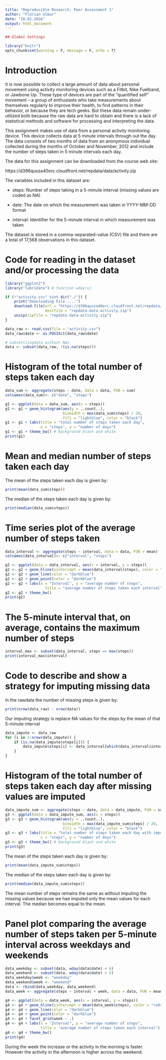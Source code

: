 ```yaml
---
title: "Reproducible Research: Peer Assessment 1"
author: "Florian Ulmar"
date: "20.01.2016"
output: html_document
---
```


```r

## Global Settings

library("knitr")
opts_chunk$set(warning = F, message = F, echo = T)

```

# Introduction

It is now possible to collect a large amount of data about personal movement using activity monitoring devices such as a Fitbit, Nike Fuelband, or Jawbone Up. These type of devices are part of the “quantified self” movement – a group of enthusiasts who take measurements about themselves regularly to improve their health, to find patterns in their behavior, or because they are tech geeks. But these data remain under-utilized both because the raw data are hard to obtain and there is a lack of statistical methods and software for processing and interpreting the data.

This assignment makes use of data from a personal activity monitoring device. This device collects data at 5 minute intervals through out the day. The data consists of two months of data from an anonymous individual collected during the months of October and November, 2012 and include the number of steps taken in 5 minute intervals each day.

The data for this assignment can be downloaded from the course web site:

https://d396qusza40orc.cloudfront.net/repdata/data/activity.zip

The variables included in this dataset are:

* steps: Number of steps taking in a 5-minute interval (missing values are coded as NA)

* date: The date on which the measurement was taken in YYYY-MM-DD format

* interval: Identifier for the 5-minute interval in which measurement was taken

The dataset is stored in a comma-separated-value (CSV) file and there are a total of 17,568 observations in this dataset.

# Code for reading in the dataset and/or processing the data

```r
library("ggplot2")
library("lubridate") # function wday(x)

if (!"activity.csv" %in% dir("./")) {
    print("Downloading File.....")
    download.file(url = "https://d396qusza40orc.cloudfront.net/repdata/data/activity.zip",
                  destfile = "repdata-data-activity.zip")
    unzip(zipfile = "repdata-data-activity.zip")
}

data_raw <- read.csv(file = "activity.csv")
data_raw$date <- as.POSIXct(data_raw$date)

# subsettiingdata without NAs
data <- subset(data_raw, !(is.na(steps)))
```

# Histogram of the total number of steps taken each day

```r
data_sum <- aggregate(steps ~ date, data = data, FUN = sum)
colnames(data_sum)<- c("date", "steps")

g1 <- ggplot(data = data_sum, aes(x = steps))
g1 <- g1 + geom_histogram(aes(y = ..count..),
                          binwidth = max(data_sum$steps) / 20,
                          fill = "lightblue", color = "black")
g1 <- g1 + labs(title = "total number of steps taken each day",
                x = "steps", y = "number of days")
g1 <- g1 + theme_bw() # background black and white
print(g1)
```

# Mean and median number of steps taken each day

The mean of the steps taken each day is given by:

```r
print(mean(data_sum$steps))
```

The median of the steps taken each day is given by:

```r
print(median(data_sum$steps))
```

# Time series plot of the average number of steps taken

```r
data_interval <- aggregate(steps ~ interval, data = data, FUN = mean)
colnames(data_interval)<- c("interval", "steps")

g2 <- ggplot(data = data_interval, aes(x = interval, y = steps))
g2 <- g2 + geom_hline(yintercept = mean(data_interval$steps), color = "red4", lwd = 1, lty = 5)
g2 <- g2 + geom_line(color = "darkblue")
g2 <- g2 + geom_point(color = "darkblue")
g2 <- g2 + labs(x = "Interval", y = "average number of steps",
                  title = "average number of steps taken each interval")
g2 <- g2 + theme_bw()
print(g2)
```

# The 5-minute interval that, on average, contains the maximum number of steps

```r
interval_max <- subset(data_interval, steps == max(steps))
print(interval_max$interval)
```

# Code to describe and show a strategy for imputing missing data

In the rawdata the number of missing steps is given by:

```r
print(nrow(data_raw) - nrow(data))
```

Our imputing strategy is replace NA values for the steps by the mean of that 5-minute interval

```r
data_impute <- data_raw
for (i in 1:nrow(data_impute)) {
    if (is.na(data_impute$steps[i])) {
        data_impute$steps[i] <- data_interval[which(data_interval$interval == data_impute$interval[i]), ]$steps
    }
}
```

# Histogram of the total number of steps taken each day after missing values are imputed

```r
data_impute_sum <- aggregate(steps ~ date, data = data_impute, FUN = sum)
g3 <- ggplot(data = data_impute_sum, aes(x = steps))
g3 <- g3 + geom_histogram(aes(y = ..count..),
                          binwidth = max(data_impute_sum$steps) / 20,
                          fill = "lightblue", color = "black")
g3 <- g3 + labs(title = "total number of steps taken each day with impute",
                x = "steps", y = "number of days")
g3 <- g3 + theme_bw() # background black and white
print(g3)
```

The mean of the steps taken each day is given by:

```r
print(mean(data_impute_sum$steps))
```

The median of the steps taken each day is given by:

```r
print(median(data_impute_sum$steps))
```

The mean number of steps remains the same as without imputing the missing values because we hae imputed only the mean values for each interval. The median becomes equal to the mean.

# Panel plot comparing the average number of steps taken per 5-minute interval across weekdays and weekends

```r
data_weekday <- subset(data, wday(data$date) < 6)
data_weekend <- subset(data, wday(data$date) > 5)
data_weekday$week <- "weekday"
data_weekend$week <- "weekend"
data <- rbind(data_weekday, data_weekend)
data_week <- aggregate(steps ~ interval + week, data = data, FUN = mean)

g4 <- ggplot(data = data_week, aes(x = interval, y = steps))
g4 <- g4 + geom_hline(yintercept = mean(data_week$steps), color = "red4", lwd = 1, lty = 5)
g4 <- g4 + geom_line(color = "darkblue")
g4 <- g4 + geom_point(color = "darkblue")
g4 <- g4 + facet_grid(week ~ .)
g4 <- g4 + labs(x = "Interval", y = "average number of steps",
                title = "average number of steps taken each interval")
g4 <- g4 + theme_bw()
print(g4)
```

During the week the increase or the activity in the morning is faster. However the activity in the afternoon is higher across the weekend.
